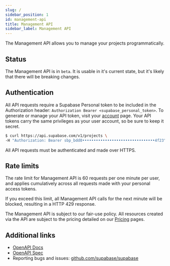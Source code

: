 ```yaml
---
slug: /
sidebar_position: 1
id: management-api
title: Management API
sidebar_label: Management API
---
```


The Management API allows you to manage your projects programmatically.

## Status

The Management API is in `beta`. It is usable in it's current state, but it's likely that there will be breaking changes.

## Authentication

All API requests require a Supabase Personal token to be included in the Authorization header: `Authorization Bearer <supabase_personal_token>`.
To generate or manage your API token, visit your [account](https://supabase.com/dashboard/account/tokens) page.
Your API tokens carry the same privileges as your user account, so be sure to keep it secret.

```bash
$ curl https://api.supabase.com/v1/projects \
-H "Authorization: Bearer sbp_bdd0••••••••••••••••••••••••••••••••4f23"
```

All API requests must be authenticated and made over HTTPS.

## Rate limits

The rate limit for Management API is 60 requests per one minute per user, and applies cumulatively across all requests made with your personal access tokens.

If you exceed this limit, all Management API calls for the next minute will be blocked, resulting in a HTTP 429 response.

The Management API is subject to our fair-use policy.
All resources created via the API are subject to the pricing detailed on our [Pricing](https://supabase.com/pricing) pages.

## Additional links

- [OpenAPI Docs](https://api.supabase.com/api/v1)
- [OpenAPI Spec](https://api.supabase.com/api/v1-json)
- Reporting bugs and issues: [github.com/supabase/supabase](https://github.com/supabase/supabase)
